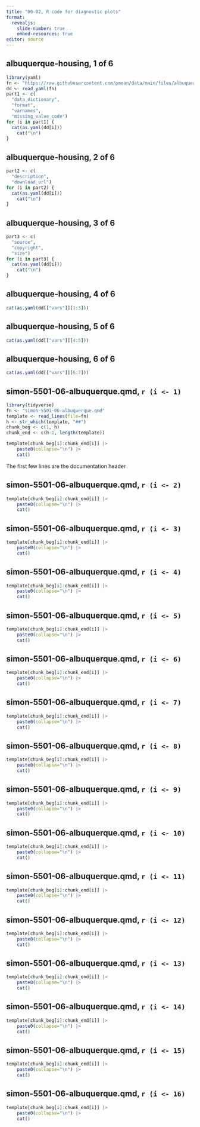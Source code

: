 ```yaml
---
title: "06-02, R code for diagnostic plots"
format: 
  revealjs:
    slide-number: true
    embed-resources: true
editor: source
---
```


## albuquerque-housing, 1 of 6

```r
library(yaml)
fn <- "https://raw.githubusercontent.com/pmean/data/main/files/albuquerque-housing.yaml"
dd <- read_yaml(fn)
part1 <- c(
  "data_dictionary",
  "format",
  "varnames",
  "missing_value_code")
for (i in part1) {
  cat(as.yaml(dd[i]))
	cat("\n")
}
```

## albuquerque-housing, 2 of 6

```r
part2 <- c(
  "description",
  "download_url")
for (i in part2) {
  cat(as.yaml(dd[i]))
	cat("\n")
}
```

## albuquerque-housing, 3 of 6

```r
part3 <- c(
  "source",
  "copyright",
  "size")
for (i in part3) {
  cat(as.yaml(dd[i]))
	cat("\n")
}
```

## albuquerque-housing, 4 of 6

```r
cat(as.yaml(dd[["vars"]][1:3]))
```

## albuquerque-housing, 5 of 6

```r
cat(as.yaml(dd[["vars"]][4:5]))
```

## albuquerque-housing, 6 of 6

```r
cat(as.yaml(dd[["vars"]][6:7]))
```

## simon-5501-06-albuquerque.qmd, `r (i <- 1)`

```r
library(tidyverse)
fn <- "simon-5501-06-albuquerque.qmd"
template <- read_lines(file=fn)
h <- str_which(template, "##")
chunk_beg <- c(1, h)
chunk_end <- c(h-1, length(template))
```

```r
template[chunk_beg[i]:chunk_end[i]] |>
	paste0(collapse="\n") |>
	cat()
```

:::notes
The first few lines are the documentation header
:::

## simon-5501-06-albuquerque.qmd, `r (i <- 2)`

```r
template[chunk_beg[i]:chunk_end[i]] |>
	paste0(collapse="\n") |>
	cat()
```


## simon-5501-06-albuquerque.qmd, `r (i <- 3)`

```r
template[chunk_beg[i]:chunk_end[i]] |>
	paste0(collapse="\n") |>
	cat()
```

## simon-5501-06-albuquerque.qmd, `r (i <- 4)`

```r
template[chunk_beg[i]:chunk_end[i]] |>
	paste0(collapse="\n") |>
	cat()
```

## simon-5501-06-albuquerque.qmd, `r (i <- 5)`

```r
template[chunk_beg[i]:chunk_end[i]] |>
	paste0(collapse="\n") |>
	cat()
```

## simon-5501-06-albuquerque.qmd, `r (i <- 6)`

```r
template[chunk_beg[i]:chunk_end[i]] |>
	paste0(collapse="\n") |>
	cat()
```

## simon-5501-06-albuquerque.qmd, `r (i <- 7)`

```r
template[chunk_beg[i]:chunk_end[i]] |>
	paste0(collapse="\n") |>
	cat()
```

## simon-5501-06-albuquerque.qmd, `r (i <- 8)`

```r
template[chunk_beg[i]:chunk_end[i]] |>
	paste0(collapse="\n") |>
	cat()
```

## simon-5501-06-albuquerque.qmd, `r (i <- 9)`

```r
template[chunk_beg[i]:chunk_end[i]] |>
	paste0(collapse="\n") |>
	cat()
```

## simon-5501-06-albuquerque.qmd, `r (i <- 10)`

```r
template[chunk_beg[i]:chunk_end[i]] |>
	paste0(collapse="\n") |>
	cat()
```

## simon-5501-06-albuquerque.qmd, `r (i <- 11)`

```r
template[chunk_beg[i]:chunk_end[i]] |>
	paste0(collapse="\n") |>
	cat()
```

## simon-5501-06-albuquerque.qmd, `r (i <- 12)`

```r
template[chunk_beg[i]:chunk_end[i]] |>
	paste0(collapse="\n") |>
	cat()
```

## simon-5501-06-albuquerque.qmd, `r (i <- 13)`

```r
template[chunk_beg[i]:chunk_end[i]] |>
	paste0(collapse="\n") |>
	cat()
```

## simon-5501-06-albuquerque.qmd, `r (i <- 14)`

```r
template[chunk_beg[i]:chunk_end[i]] |>
	paste0(collapse="\n") |>
	cat()
```

## simon-5501-06-albuquerque.qmd, `r (i <- 15)`

```r
template[chunk_beg[i]:chunk_end[i]] |>
	paste0(collapse="\n") |>
	cat()
```

## simon-5501-06-albuquerque.qmd, `r (i <- 16)`

```r
template[chunk_beg[i]:chunk_end[i]] |>
	paste0(collapse="\n") |>
	cat()
```

